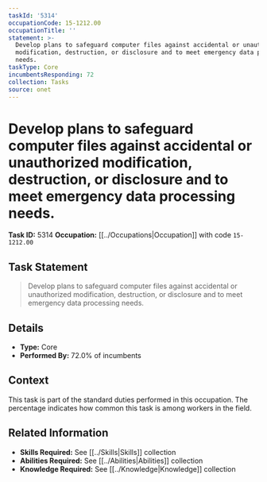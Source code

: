 ```yaml
---
taskId: '5314'
occupationCode: 15-1212.00
occupationTitle: ''
statement: >-
  Develop plans to safeguard computer files against accidental or unauthorized
  modification, destruction, or disclosure and to meet emergency data processing
  needs.
taskType: Core
incumbentsResponding: 72
collection: Tasks
source: onet
---
```

# Develop plans to safeguard computer files against accidental or unauthorized modification, destruction, or disclosure and to meet emergency data processing needs.

**Task ID:** 5314
**Occupation:** [[../Occupations|Occupation]] with code `15-1212.00`

## Task Statement

> Develop plans to safeguard computer files against accidental or unauthorized modification, destruction, or disclosure and to meet emergency data processing needs.

## Details

- **Type:** Core
- **Performed By:** 72.0% of incumbents

## Context

This task is part of the standard duties performed in this occupation. The percentage indicates how common this task is among workers in the field.

## Related Information

- **Skills Required:** See [[../Skills|Skills]] collection
- **Abilities Required:** See [[../Abilities|Abilities]] collection
- **Knowledge Required:** See [[../Knowledge|Knowledge]] collection
